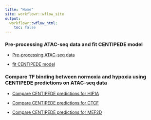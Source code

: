 ```yaml
---
title: "Home"
site: workflowr::wflow_site
output:
  workflowr::wflow_html:
    toc: false
---
```

### Pre-processing ATAC-seq data and fit CENTIPEDE model

* [Pre-processing ATAC-seq data](ATACseq_preprocessing_pipeline.html)

* [fit CENTIPEDE model](fit_centipede_ATACseq.html)

### Compare TF binding between normoxia and hypoxia using CENTIPEDE predictions on ATAC-seq data

* [Compare CENTIPEDE predictions for HIF1A](compare_centipede_predictions_HIF1A.html)

* [Compare CENTIPEDE predictions for CTCF](compare_centipede_predictions_CTCF.html)

* [Compare CENTIPEDE predictions for MEF2D](compare_centipede_predictions_MEF2D.html)

